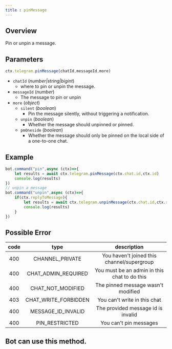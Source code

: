 ```yaml
--- 
title : pinMessage 
---
```

## Overview 
Pin or unpin a message.
## Parameters 
```ts 
ctx.telegram.pinMessage(chatId,messageId,more)
```
- `chatId` (_number|string|bigint_) 
    - where to pin or unpin the message.
- `messageId` (_number_) 
    - The message to pin or unpin 
- `more` (_object_) 
    - `silent` (_boolean_) 
        - Pin the message silently, without triggering a notification.
    - `unpin` (_boolean_) 
        - Whether the message should unpinned or pinned.
    - `pmOneside` (_boolean_) 
        - Whether the message should only be pinned on the local side of a one-to-one chat.
## Example 
```ts headlight=2,8
bot.command("pin",async (ctx)=>{
    let results = await ctx.telegram.pinMessage(ctx.chat.id,ctx.id) 
    console.log(results) 
})
// unpin a message
bot.command("unpin",async (ctx)=>{
    if(ctx.replyToMessage){
        let results = await ctx.telegram.unpinMessage(ctx.chat.id,ctx.replyToMessage.id)
        console.log(results)
    }
})
```
## Possible Error 
| code | type | description | 
| :---: | :---: | :------:| 
| 400 | CHANNEL_PRIVATE | You haven't joined this channel/supergroup | 
| 400 | CHAT_ADMIN_REQUIRED | You must be an admin in this chat to do this | 
| 400 | CHAT_NOT_MODIFIED | The pinned message wasn't modified | 
| 403 | CHAT_WRITE_FORBIDDEN | You can't write in this chat | 
| 400 | MESSAGE_ID_INVALID | The provided message id is invalid | 
| 400 | PIN_RESTRICTED | You can't pin messages | 

## Bot can use this method.